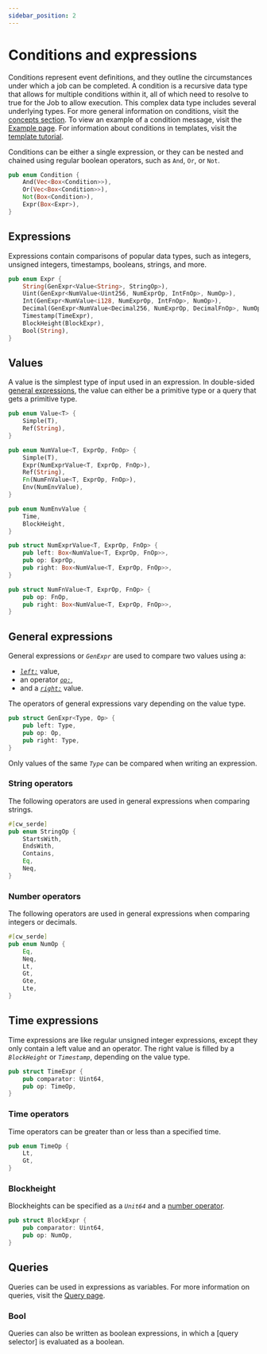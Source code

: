 ```yaml
---
sidebar_position: 2
---
```



# Conditions and expressions

Conditions represent event definitions, and they outline the circumstances under which a job can be completed. A condition is a recursive data type that allows for multiple conditions within it, all of which need to resolve to true for the Job to allow execution. This complex data type includes several underlying types. For more general information on conditions, visit the [concepts section](overview.mdx#conditions). To view an example of a condition message, visit the [Example page](../guides/example.mdx). For information about conditions in templates, visit the [template tutorial](../guides/template.mdx). 


Conditions can be either a single expression, or they can be nested and chained using regular boolean operators, such as `And`, `Or`, or `Not`. 

```rust condition.rs
pub enum Condition {
    And(Vec<Box<Condition>>),
    Or(Vec<Box<Condition>>),
    Not(Box<Condition>),
    Expr(Box<Expr>),
}
```




## Expressions

Expressions contain comparisons of popular data types, such as integers, unsigned integers, timestamps, booleans, strings, and more.

```rust condition.rs
pub enum Expr {
    String(GenExpr<Value<String>, StringOp>),
    Uint(GenExpr<NumValue<Uint256, NumExprOp, IntFnOp>, NumOp>),
    Int(GenExpr<NumValue<i128, NumExprOp, IntFnOp>, NumOp>),
    Decimal(GenExpr<NumValue<Decimal256, NumExprOp, DecimalFnOp>, NumOp>),
    Timestamp(TimeExpr),
    BlockHeight(BlockExpr),
    Bool(String),
}
```




## Values

A value is the simplest type of input used in an expression. In double-sided [general expressions](#general-expressions), the value can either be a primitive type or a query that gets a primitive type. 

```rust condition.rs
pub enum Value<T> {
    Simple(T),
    Ref(String),
}

pub enum NumValue<T, ExprOp, FnOp> {
    Simple(T),
    Expr(NumExprValue<T, ExprOp, FnOp>),
    Ref(String),
    Fn(NumFnValue<T, ExprOp, FnOp>),
    Env(NumEnvValue),
}

pub enum NumEnvValue {
    Time,
    BlockHeight,
}

pub struct NumExprValue<T, ExprOp, FnOp> {
    pub left: Box<NumValue<T, ExprOp, FnOp>>,
    pub op: ExprOp,
    pub right: Box<NumValue<T, ExprOp, FnOp>>,
}

pub struct NumFnValue<T, ExprOp, FnOp> {
    pub op: FnOp,
    pub right: Box<NumValue<T, ExprOp, FnOp>>,
}
```

## General expressions



General expressions or _`GenExpr`_ are used to compare two values using a:

- [_`left:`_](focus://2) value, 
- an operator [_`op:`_](focus://3), 
- and a [_`right:`_](focus://4) value. 

The operators of general expressions vary depending on the value type. 

```rust condition.rs
pub struct GenExpr<Type, Op> {
    pub left: Type,
    pub op: Op,
    pub right: Type,
}
```


<Admonition type="tip" icon="✅" title="Comparing values">

Only values of the same _`Type`_ can be compared when writing an expression. 

</Admonition>



### String operators

The following operators are used in general expressions when comparing strings. 

```rust condition.rs
#[cw_serde]
pub enum StringOp {
    StartsWith,
    EndsWith,
    Contains,
    Eq,
    Neq,
}
```

### Number operators

The following operators are used in general expressions when comparing integers or decimals. 

```rust condition.rs
#[cw_serde]
pub enum NumOp {
    Eq,
    Neq,
    Lt,
    Gt,
    Gte,
    Lte,
}
```



## Time expressions



Time expressions are like regular unsigned integer expressions, except they only contain a left value and an operator. The right value is filled by a _`BlockHeight`_ or _`Timestamp`_, depending on the value type.

```rust condition.rs
pub struct TimeExpr {
    pub comparator: Uint64,
    pub op: TimeOp,
}
```



### Time operators

Time operators can be greater than or less than a specified time. 

```rust condition.rs
pub enum TimeOp {
    Lt,
    Gt,
}
```



### Blockheight

Blockheights can be specified as a _`Unit64`_ and a [number operator](#number-operators). 

```rust condition.rs
pub struct BlockExpr {
    pub comparator: Uint64,
    pub op: NumOp,
}
```


## Queries

Queries can be used in expressions as variables. For more information on queries, visit the [Query page](./query.mdx).

### Bool

Queries can also be written as boolean expressions, in which a [query selector] is evaluated as a boolean. 